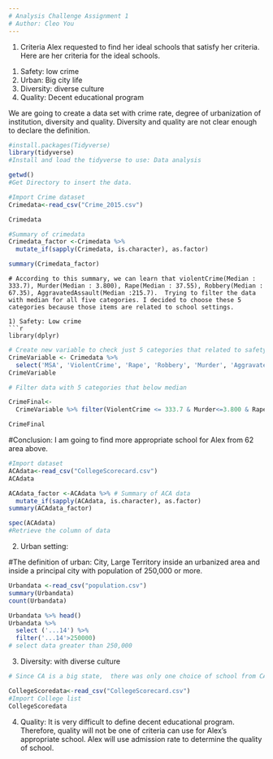```yaml
---
# Analysis Challenge Assignment 1
# Author: Cleo You
---
```


1. Criteria
Alex requested to find her ideal schools that satisfy her criteria.  Here are her criteria for the ideal schools.  
1) Safety: low crime
2) Urban: Big city life 
3) Diversity: diverse culture
4) Quality: Decent educational program

We are going to create a data set with crime rate, degree of urbanization of institution, diversity and quality.  Diversity and quality are not clear enough to declare the definition.  

```r
#install.packages(Tidyverse)
library(tidyverse)
#Install and load the tidyverse to use: Data analysis
```


```r
getwd()
#Get Directory to insert the data. 
```


```r
#Import Crime dataset
Crimedata<-read_csv("Crime_2015.csv")

Crimedata
```

```r
#Summary of crimedata
Crimedata_factor <-Crimedata %>% 
  mutate_if(sapply(Crimedata, is.character), as.factor)

summary(Crimedata_factor)
```
```
# According to this summary, we can learn that violentCrime(Median : 333.7), Murder(Median : 3.800), Rape(Median : 37.55), Robbery(Median : 67.35), AggravatedAssault(Median :215.7).  Trying to filter the data with median for all five categories. I decided to choose these 5 categories because those items are related to school settings. 

1) Safety: Low crime 
```r
library(dplyr)

```

```r
# Create new variable to check just 5 categories that related to safety for students.
CrimeVariable <- Crimedata %>%
  select('MSA', 'ViolentCrime', 'Rape', 'Robbery', 'Murder', 'AggravatedAssault')
CrimeVariable
```


```r
# Filter data with 5 categories that below median

CrimeFinal<-
  CrimeVariable %>% filter(ViolentCrime <= 333.7 & Murder<=3.800 & Rape<=37.55 & Robbery<=67.35 & AggravatedAssault<=215.7)

CrimeFinal
```
#Conclusion: I am going to find more appropriate school for Alex from 62 area above. 



```r
#Import dataset
ACAdata<-read_csv("CollegeScorecard.csv")
ACAdata
```

```r
ACAdata_factor <-ACAdata %>% # Summary of ACA data
  mutate_if(sapply(ACAdata, is.character), as.factor)
summary(ACAdata_factor)
```

```r
spec(ACAdata)
#Retrieve the column of data
```

2) Urban setting: 

#The definition of urban: City, Large Territory inside an urbanized area and inside a principal city with population of 250,000 or more.


```r
Urbandata <-read_csv("population.csv")
summary(Urbandata)
count(Urbandata)
```


```r
Urbandata %>% head()
Urbandata %>%
  select ('...14') %>%
  filter('...14'>250000)
# select data greater than 250,000

```


3) Diversity: with diverse culture
```r
# Since CA is a big state,  there was only one choice of school from CA out of 62 schools.  "Dominican University of California" 
```


```r
CollegeScoredata<-read_csv("CollegeScorecard.csv")
#Import College list
CollegeScoredata
```

4) Quality: It is very difficult to define decent educational program. Therefore, quality will not be one of criteria can use for Alex's appropriate school.   Alex will use admission rate to determine the quality of school. 
